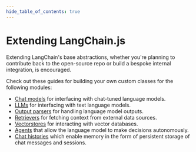 ```yaml
---
hide_table_of_contents: true
---
```


# Extending LangChain.js

Extending LangChain's base abstractions, whether you're planning to contribute back to the open-source repo or build a bespoke internal integration, is encouraged.

Check out these guides for building your own custom classes for the following modules:

- [Chat models](/docs/modules/model_io/chat/custom_chat) for interfacing with chat-tuned language models.
- [LLMs](/docs/modules/model_io/llms/custom_llm) for interfacing with text language models.
- [Output parsers](/docs/modules/model_io/output_parsers/custom) for handling language model outputs.
- [Retrievers](/docs/modules/data_connection/retrievers/custom) for fetching context from external data sources.
- [Vectorstores](/docs/modules/data_connection/vectorstores/custom) for interacting with vector databases.
- [Agents](/docs/modules/agents/how_to/custom_agent) that allow the language model to make decisions autonomously.
- [Chat histories](/docs/modules/memory/chat_messages/custom) which enable memory in the form of persistent storage of chat messages and sessions.
